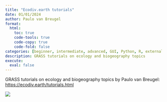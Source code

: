 ```yaml
---
title: "Ecodiv.earth tutorials"
date: 01/01/2024
author: Paulo van Breugel
format: 
  html:
    toc: true
    code-tools: true
    code-copy: true
    code-fold: false
categories: [beginner, intermediate, advanced, GUI, Python, R, external, ecology, statistics, visualization, biodiversity]
description: GRASS tutorials on ecology and biogeography topics
execute: 
  eval: false
---
```


GRASS tutorials on ecology and biogeography topics by Paulo van Breugel:
[https://ecodiv.earth/tutorials.html](https://ecodiv.earth/tutorials.html#category=grass%20gis)

![](images/ecodiv.png){.preview-image}
